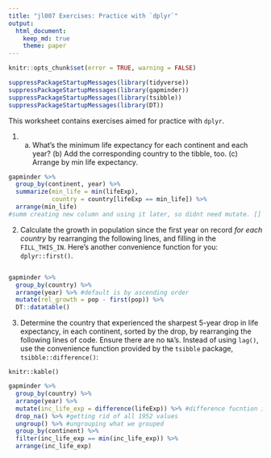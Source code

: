 ```yaml
---
title: "jl007 Exercises: Practice with `dplyr`"
output: 
  html_document:
    keep_md: true
    theme: paper
---
```


<!---The following chunk allows errors when knitting--->

```r
knitr::opts_chunk$set(error = TRUE, warning = FALSE)
```

```r
suppressPackageStartupMessages(library(tidyverse))
suppressPackageStartupMessages(library(gapminder))
suppressPackageStartupMessages(library(tsibble))
suppressPackageStartupMessages(library(DT))
```


This worksheet contains exercises aimed for practice with `dplyr`. 


1. (a) What's the minimum life expectancy for each continent and each year? (b) Add the corresponding country to the tibble, too. (c) Arrange by min life expectancy.

```r
gapminder %>% 
  group_by(continent, year) %>% 
  summarize(min_life = min(lifeExp),
            country = country[lifeExp == min_life]) %>% 
  arrange(min_life)
#summ creating new column and using it later, so didnt need mutate. [] is defining within country
```

2. Calculate the growth in population since the first year on record _for each country_ by rearranging the following lines, and filling in the `FILL_THIS_IN`. Here's another convenience function for you: `dplyr::first()`. 

```
```
```r
gapminder %>% 
  group_by(country) %>% 
  arrange(year) %>% #default is by ascending order
  mutate(rel_growth = pop - first(pop)) %>%  
  DT::datatable()
```


3. Determine the country that experienced the sharpest 5-year drop in life expectancy, in each continent, sorted by the drop, by rearranging the following lines of code. Ensure there are no `NA`'s. Instead of using `lag()`, use the convenience function provided by the `tsibble` package, `tsibble::difference()`:

```
knitr::kable()
```

```r
gapminder %>% 
  group_by(country) %>% 
  arrange(year) %>%
  mutate(inc_life_exp = difference(lifeExp)) %>% #difference fucntion is finding differnce between one row and the one before it, so like the lag() funtion..is NA for all 1952s then
  drop_na() %>% #getting rid of all 1952 values
  ungroup() %>% #ungrouping what we grouped
  group_by(continent) %>% 
  filter(inc_life_exp == min(inc_life_exp)) %>% 
  arrange(inc_life_exp)
```


